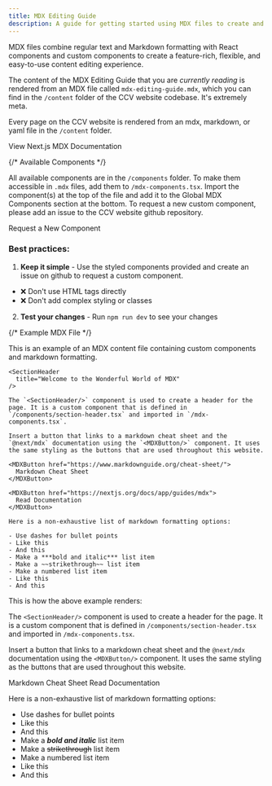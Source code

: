 ```yaml
---
title: MDX Editing Guide
description: A guide for getting started using MDX files to create and edit content in the CCV website.
---
```


<SectionHeader
  title="What is MDX?"
/>

MDX files combine regular text and Markdown formatting with React components and custom components to create a feature-rich, flexible, and easy-to-use content editing experience.

The content of the MDX Editing Guide that you are *currently reading* is rendered from an MDX file called `mdx-editing-guide.mdx`, which you can find in the `/content` folder of the CCV website codebase.  It's extremely meta. 

Every page on the CCV website is rendered from an mdx, markdown, or yaml file in the `/content` folder.

<MDXButton href="https://nextjs.org/docs/app/guides/mdx">
  View Next.js MDX Documentation
</MDXButton>

{/* Available Components */}
<SectionHeader
  title="Available Components"
/>

All available components are in the `/components` folder. To make them accessible in `.mdx` files, add them to `/mdx-components.tsx`. Import the component(s) at the top of the file and add it to the Global MDX Components section at the bottom. To request a new custom component, please add an issue to the CCV website github repository.

<MDXButton href="https://github.com/brown-ccv/ccv-website/issues">
  Request a New Component
</MDXButton>

### Best practices:

1. **Keep it simple** - Use the styled components provided and create an issue on github to request a custom component.
  - ❌ Don't use HTML tags directly
  - ❌ Don't add complex styling or classes
2. **Test your changes** - Run `npm run dev` to see your changes 

{/* Example MDX File */}
<SectionHeader
  title="Example MDX File"
/>

This is an example of an MDX content file containing custom components and markdown formatting.

```tsx
<SectionHeader
  title="Welcome to the Wonderful World of MDX"
/>

The `<SectionHeader/>` component is used to create a header for the page. It is a custom component that is defined in `/components/section-header.tsx` and imported in `/mdx-components.tsx`.

Insert a button that links to a markdown cheat sheet and the `@next/mdx` documentation using the `<MDXButton/>` component. It uses the same styling as the buttons that are used throughout this website.

<MDXButton href="https://www.markdownguide.org/cheat-sheet/">
  Markdown Cheat Sheet
</MDXButton>

<MDXButton href="https://nextjs.org/docs/app/guides/mdx">
  Read Documentation
</MDXButton>

Here is a non-exhaustive list of markdown formatting options:

- Use dashes for bullet points
- Like this
- And this
- Make a ***bold and italic*** list item
- Make a ~~strikethrough~~ list item 
- Make a numbered list item
- Like this
- And this
```

This is how the above example renders:

<SectionHeader
  title="Welcome to the Wonderful World of MDX"
/>

The `<SectionHeader/>` component is used to create a header for the page. It is a custom component that is defined in `/components/section-header.tsx` and imported in `/mdx-components.tsx`.

Insert a button that links to a markdown cheat sheet and the `@next/mdx` documentation using the `<MDXButton/>` component. It uses the same styling as the buttons that are used throughout this website.

<MDXButton href="https://www.markdownguide.org/cheat-sheet/">
  Markdown Cheat Sheet
</MDXButton>

<MDXButton href="https://nextjs.org/docs/app/guides/mdx">
  Read Documentation
</MDXButton>

Here is a non-exhaustive list of markdown formatting options:

- Use dashes for bullet points
- Like this
- And this
- Make a ***bold and italic*** list item
- Make a ~~strikethrough~~ list item 
- Make a numbered list item
- Like this
- And this